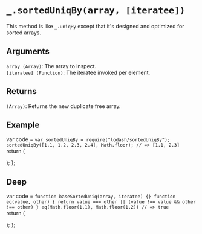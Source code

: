 # `_.sortedUniqBy(array, [iteratee])`

This method is like `_.uniqBy` except that it's designed and optimized for sorted arrays.

## Arguments
`array (Array)`: The array to inspect.  
`[iteratee] (Function)`: The iteratee invoked per element.

## Returns
`(Array)`: Returns the new duplicate free array.

## Example


var code =  `var sortedUniqBy = require("lodash/sortedUniqBy");
sortedUniqBy([1.1, 1.2, 2.3, 2.4], Math.floor);
// => [1.1, 2.3]
`   
  return (
    <div>
      <Embed source={code} />
    </div>
  );
};

<Demo/>

## Deep

var code =  `function baseSortedUniq(array, iteratee) {}
function eq(value, other) {
  return value === other || (value !== value && other !== other)
}
eq(Math.floor(1.1), Math.floor(1.2))
// => true
`   
  return (
    <div>
      <Embed source={code} />
    </div>
  );
};

<DeepDemo/>
